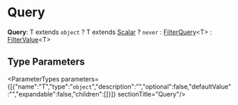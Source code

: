 
# Query

 **Query**: T extends `object` ? T extends [Scalar](types.Scalar.mdx) ? `never` : [FilterQuery](../DAL/types/types.DAL.FilterQuery.mdx)&#60;T&#62; : [FilterValue](types.FilterValue.mdx)&#60;T&#62;

## Type Parameters

<ParameterTypes parameters={[{"name":"T","type":"`object`","description":"","optional":false,"defaultValue":"","expandable":false,"children":[]}]}  sectionTitle="Query"/>
